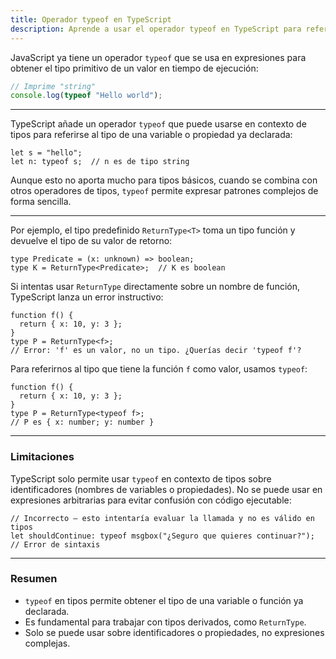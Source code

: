 ```yaml
---
title: Operador typeof en TypeScript
description: Aprende a usar el operador typeof en TypeScript para referirte al tipo de una variable o función y cómo usarlo junto con tipos predefinidos como ReturnType.
---
```


JavaScript ya tiene un operador `typeof` que se usa en expresiones para obtener el tipo primitivo de un valor en tiempo de ejecución:

```js
// Imprime "string"
console.log(typeof "Hello world");
```

---

TypeScript añade un operador `typeof` que puede usarse en contexto de tipos para referirse al tipo de una variable o propiedad ya declarada:

```go:ts
let s = "hello";
let n: typeof s;  // n es de tipo string
```

Aunque esto no aporta mucho para tipos básicos, cuando se combina con otros operadores de tipos, `typeof` permite expresar patrones complejos de forma sencilla.

---

Por ejemplo, el tipo predefinido `ReturnType<T>` toma un tipo función y devuelve el tipo de su valor de retorno:

```go:ts
type Predicate = (x: unknown) => boolean;
type K = ReturnType<Predicate>;  // K es boolean
```

Si intentas usar `ReturnType` directamente sobre un nombre de función, TypeScript lanza un error instructivo:

```go:ts
function f() {
  return { x: 10, y: 3 };
}
type P = ReturnType<f>;
// Error: 'f' es un valor, no un tipo. ¿Querías decir 'typeof f'?
```

Para referirnos al tipo que tiene la función `f` como valor, usamos `typeof`:

```go:ts
function f() {
  return { x: 10, y: 3 };
}
type P = ReturnType<typeof f>;
// P es { x: number; y: number }
```

---

### Limitaciones

TypeScript solo permite usar `typeof` en contexto de tipos sobre identificadores (nombres de variables o propiedades). No se puede usar en expresiones arbitrarias para evitar confusión con código ejecutable:

```go:ts
// Incorrecto — esto intentaría evaluar la llamada y no es válido en tipos
let shouldContinue: typeof msgbox("¿Seguro que quieres continuar?");
// Error de sintaxis
```

---

### Resumen

- `typeof` en tipos permite obtener el tipo de una variable o función ya declarada.
- Es fundamental para trabajar con tipos derivados, como `ReturnType`.
- Solo se puede usar sobre identificadores o propiedades, no expresiones complejas.
